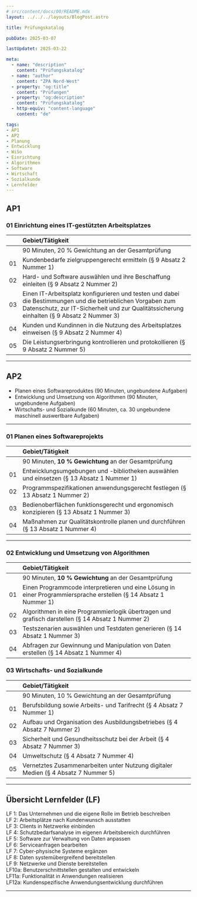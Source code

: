 ```yaml
---
# src/content/docs/00/README.mdx
layout: ../../../layouts/BlogPost.astro

title: Prüfungskatalog

pubDate: 2025-03-07

lastUpdatet: 2025-03-22

meta:
  - name: "description"
    content: "Prüfungskatalog"
  - name: "author"
    content: "ZPA Nord-West"
  - property: "og:title"
    content: "Prüfungen"
  - property: "og:description"
    content: "Prüfungskatalog"
  - http-equiv: "content-language"
    content: "de"

tags:
- AP1
- AP2
- Planung
- Entwicklung
- WiSo
- Einrichtung
- Algorithmen
- Software
- Wirtschaft
- Sozialkunde
- Lernfelder
---
```


## AP1

### 01 Einrichtung eines IT-gestützten Arbeitsplatzes

| | Gebiet/Tätigkeit |
| :--- | :--- |
| | 90 Minuten, 20 % Gewichtung an der Gesamtprüfung |
| 01 | Kundenbedarfe zielgruppengerecht ermitteln (§ 9 Absatz 2 Nummer 1) |
| 02 | Hard- und Software auswählen und ihre Beschaffung einleiten (§ 9 Absatz 2 Nummer 2) |
| 03 | Einen IT-Arbeitsplatz konfigurieren und testen und dabei die Bestimmungen und die betrieblichen Vorgaben zum Datenschutz, zur IT-Sicherheit und zur Qualitätssicherung einhalten (§ 9 Absatz 2 Nummer 3) |
| 04 | Kunden und Kundinnen in die Nutzung des Arbeitsplatzes einweisen (§ 9 Absatz 2 Nummer 4) |
| 05 | Die Leistungserbringung kontrollieren und protokollieren (§ 9 Absatz 2 Nummer 5) |

---

## AP2

- Planen eines Softwareproduktes (90 Minuten, ungebundene Aufgaben)
- Entwicklung und Umsetzung von Algorithmen (90 Minuten, ungebundene Aufgaben)
- Wirtschafts- und Sozialkunde (60 Minuten, ca. 30 ungebundene maschinell auswertbare Aufgaben)

---

### 01 Planen eines Softwareprojekts

| | Gebiet/Tätigkeit |
| :--- | :--- |
| | 90 Minuten, **10 % Gewichtung** an der Gesamtprüfung |
| 01 | Entwicklungsumgebungen und -bibliotheken auswählen und einsetzen (§ 13 Absatz 1 Nummer 1) |
| 02 | Programmspezifikationen anwendungsgerecht festlegen (§ 13 Absatz 1 Nummer 2) |
| 03 | Bedienoberflächen funktionsgerecht und ergonomisch konzipieren (§ 13 Absatz 1 Nummer 3) |
| 04 | Maßnahmen zur Qualitätskontrolle planen und durchführen (§ 13 Absatz 1 Nummer 4) |

---

### 02 Entwicklung und Umsetzung von Algorithmen

| | Gebiet/Tätigkeit |
| :--- | :--- |
| | 90 Minuten, **10 % Gewichtung** an der Gesamtprüfung |
| 01 | Einen Programmcode interpretieren und eine Lösung in einer Programmiersprache erstellen (§ 14 Absatz 1 Nummer 1) |
| 02 | Algorithmen in eine Programmierlogik übertragen und grafisch darstellen (§ 14 Absatz 1 Nummer 2) |
| 03 | Testszenarien auswählen und Testdaten generieren (§ 14 Absatz 1 Nummer 3) |
| 04 | Abfragen zur Gewinnung und Manipulation von Daten erstellen (§ 14 Absatz 1 Nummer 4) |

### 03 Wirtschafts- und Sozialkunde

| | Gebiet/Tätigkeit |
| :--- | :--- |
| | 90 Minuten, 10 % Gewichtung an der Gesamtprüfung |
| 01 | Berufsbildung sowie Arbeits- und Tarifrecht (§ 4 Absatz 7 Nummer 1) |
| 02 | Aufbau und Organisation des Ausbildungsbetriebes (§ 4 Absatz 7 Nummer 2) |
| 03 | Sicherheit und Gesundheitsschutz bei der Arbeit (§ 4 Absatz 7 Nummer 3) |
| 04 | Umweltschutz (§ 4 Absatz 7 Nummer 4) |
| 05 | Vernetztes Zusammenarbeiten unter Nutzung digitaler Medien (§ 4 Absatz 7 Nummer 5) |

---

## Übersicht Lernfelder (LF)

LF 1: Das Unternehmen und die eigene Rolle im Betrieb beschreiben  
LF 2: Arbeitsplätze nach Kundenwunsch ausstatten  
LF 3: Clients in Netzwerke einbinden  
LF 4: Schutzbedarfsanalyse im eigenen Arbeitsbereich durchführen  
LF 5: Software zur Verwaltung von Daten anpassen  
LF 6: Serviceanfragen bearbeiten  
LF 7: Cyber-physische Systeme ergänzen  
LF 8: Daten systemübergreifend bereitstellen  
LF 9: Netzwerke und Dienste bereitstellen  
LF10a: Benutzerschnittstellen gestalten und entwickeln  
LF11a: Funktionalität in Anwendungen realisieren  
LF12a: Kundenspezifische Anwendungsentwicklung durchführen  

---

